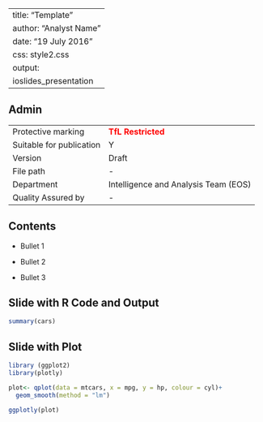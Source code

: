 
---
title: "Template"
author: "Analyst Name"
date: "19 July 2016"
css: style2.css
output: 
      ioslides_presentation
---


## Admin 
                           
 -------------------------  -----------------------
 Protective marking         <font color = "Red">**TfL Restricted**</font> 
 Suitable for publication   Y
 Version                    Draft
 File path                  -
 Department                 Intelligence and Analysis Team (EOS)
 Quality Assured by         - 
 -------------------------  -----------------------


<div class="footer"></div>

## Contents


- Bullet 1

- Bullet 2

- Bullet 3


<div class="footer"></div>

## Slide with R Code and Output

```{r}
summary(cars)
```


<div class="footer"></div>

## Slide with Plot

```{r, echo=FALSE, message = FALSE, warning=FALSE}

library (ggplot2)
library(plotly)

plot<- qplot(data = mtcars, x = mpg, y = hp, colour = cyl)+
  geom_smooth(method = "lm")

ggplotly(plot)
```


<div class="footer"></div>

